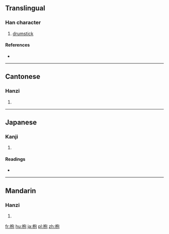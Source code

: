 ==Translingual==

===Han character===
{{Han char|rn=75|rad=木|as=05|sn=9|four=4791<sub>2</sub>|canj=木心口山 (DPRU)}}

# [[drumstick]]

====References====
* {{Han ref|kx=0517.130|dkj=14589|dj=0906.010|hdz=21187.050|uh=67B9|ud=26553|bh=CF52|bd=53074}}

----

==Cantonese==

===Hanzi===
{{yue-hanzi|jyut=|y=fu1}}

# {{defn|lang=yue|sort=木05}}

----

==Japanese==

===Kanji===
{{ja-kanji|grade=|rs=木05}}

# {{defn|lang=ja|sort=木05}}

====Readings====
* {{ja-readings|on=[[ほう]] (hō), [[ふ]] (fu)|kun=[[ばち]] (bachi), [[おけら]] (okera), [[なら]] (nara)}}

----

==Mandarin==

===Hanzi===
{{cmn-hanzi|pin=[[bāo]] ([[bao1]]), [[fū]] ([[fu1]]), [[fú]] ([[fu2]])|wg=pao<sup>1</sup>, fu<sup>1</sup>, fu<sup>2</sup>}}

# {{defn|lang=cmn|sort=木05}}

[[fr:枹]]
[[hu:枹]]
[[ja:枹]]
[[pl:枹]]
[[zh:枹]]